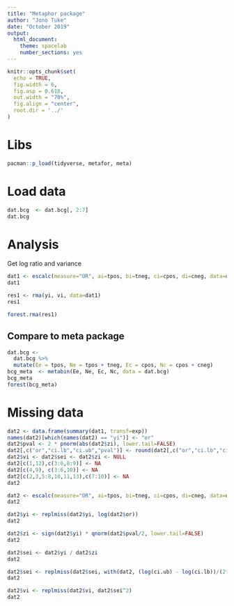 ```yaml
---
title: "Metaphor package"
author: "Jono Tuke"
date: "October 2019"
output: 
  html_document:
    theme: spacelab
    number_sections: yes
---
```


```r
knitr::opts_chunk$set(
  echo = TRUE, 
  fig.width = 6, 
  fig.asp = 0.618, 
  out.width = "70%",
  fig.align = "center", 
  root.dir = '../'
)
```

# Libs

```r
pacman::p_load(tidyverse, metafor, meta)
```

# Load data

```r
dat.bcg  <- dat.bcg[, 2:7]
dat.bcg
```

# Analysis

Get log ratio and variance

```r
dat1 <- escalc(measure="OR", ai=tpos, bi=tneg, ci=cpos, di=cneg, data=dat.bcg)
dat1
```

```r
res1 <- rma(yi, vi, data=dat1)
res1
```

```r
forest.rma(res1)
```

## Compare to meta package

```r
dat.bcg <- 
  dat.bcg %>% 
  mutate(Ee = tpos, Ne = tpos + tneg, Ec = cpos, Nc = cpos + cneg)
bcg_meta  <- metabin(Ee, Ne, Ec, Nc, data = dat.bcg)
bcg_meta
forest(bcg_meta)
```

# Missing data

```r
dat2 <- data.frame(summary(dat1, transf=exp))
names(dat2)[which(names(dat2) == "yi")] <- "or"
dat2$pval <- 2 * pnorm(abs(dat2$zi), lower.tail=FALSE)
dat2[,c("or","ci.lb","ci.ub","pval")] <- round(dat2[,c("or","ci.lb","ci.ub","pval")], 2)
dat2$vi <- dat2$sei <- dat2$zi <- NULL
dat2[c(1,12),c(3:6,8:9)] <- NA
dat2[c(4,9), c(3:6,10)] <- NA
dat2[c(2,3,5:8,10,11,13),c(7:10)] <- NA
dat2
```

```r
dat2 <- escalc(measure="OR", ai=tpos, bi=tneg, ci=cpos, di=cneg, data=dat2)
dat2
```

```r
dat2$yi <- replmiss(dat2$yi, log(dat2$or))
dat2
```

```r
dat2$zi <- sign(dat2$yi) * qnorm(dat2$pval/2, lower.tail=FALSE)
dat2
```


```r
dat2$sei <- dat2$yi / dat2$zi
dat2
```

```r
dat2$sei <- replmiss(dat2$sei, with(dat2, (log(ci.ub) - log(ci.lb))/(2*1.96)))
dat2
```

```r
dat2$vi <- replmiss(dat2$vi, dat2$sei^2)
dat2
```

